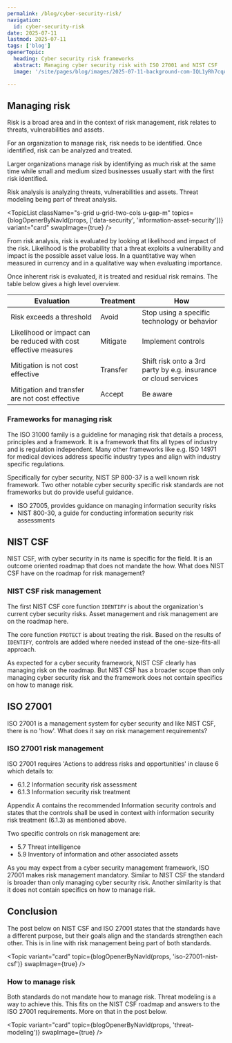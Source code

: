 ```yaml
---
permalink: /blog/cyber-security-risk/
navigation:
  id: cyber-security-risk
date: 2025-07-11
lastmod: 2025-07-11
tags: ['blog']
openerTopic:
  heading: Cyber security risk frameworks
  abstract: Managing cyber security risk with ISO 27001 and NIST CSF
  image: '/site/pages/blog/images/2025-07-11-background-com-IQL1yRh7cqA-unsplash.jpg'

---
```



## Managing risk

Risk is a broad area and in the context of risk management, risk relates to
threats, vulnerabilities and assets.

<Picture className="s-block-space u-block-space-l" src="/site/pages/blog/images-security-framework/risk.svg" />

For an organization to manage risk, risk needs to be identified. Once
identified, risk can be analyzed and treated.

Larger organizations manage risk by identifying as much risk at the same time
while small and medium sized businesses usually start with the first risk
identified.

Risk analysis is analyzing threats, vulnerabilities and assets. Threat modeling
being part of threat analysis.

<TopicList
  className="s-grid u-grid-two-cols u-gap-m"
  topics={blogOpenerByNavId(props, ['data-security', 'information-asset-security'])}
  variant="card"
  swapImage={true}
/>

From risk analysis, risk is evaluated by looking at likelihood and impact of the
risk. Likelihood is the probability that a threat exploits a vulnerability and
impact is the possible asset value loss. In a quantitative way when measured in
currency and in a qualitative way when evaluating importance.

Once inherent risk is evaluated, it is treated and residual risk remains. The
table below gives a high level overview.

| Evaluation                                                   | Treatment | How                                                          |
|--------------------------------------------------------------|-----------|--------------------------------------------------------------|
| Risk exceeds a threshold                                     | Avoid     | Stop using a specific technology or behavior                 |
| Likelihood or impact can be reduced with cost effective measures | Mitigate  | Implement controls                                           |
| Mitigation is not cost effective                               | Transfer  | Shift risk onto a 3rd party by e.g. insurance or cloud services |
| Mitigation and transfer are not cost effective                 | Accept    | Be aware                                                     |

### Frameworks for managing risk 

The ISO 31000 family is a guideline for managing risk that details a process,
principles and a framework. It is a framework that fits all types of industry
and is regulation independent. Many other frameworks like e.g. ISO 14971 for
medical devices address specific industry types and align with industry specific
regulations.

Specifically for cyber security, NIST SP 800-37 is a well known risk framework.
Two other notable cyber security specific risk standards are not frameworks but
do provide useful guidance.

- ISO 27005, provides guidance on managing information security risks
- NIST 800-30, a guide for conducting information security risk assessments

## NIST CSF

NIST CSF, with cyber security in its name is specific for the field. It is an
outcome oriented roadmap that does not mandate the how. What does NIST CSF have
on the roadmap for risk management?

### NIST CSF risk management

The first NIST CSF core function `IDENTIFY` is about the organization's current
cyber security risks. Asset management and risk management are on the roadmap
here.

The core function `PROTECT` is about treating the risk. Based on the results of
`IDENTIFY`, controls are added where needed instead of the one-size-fits-all
approach.

As expected for a cyber security framework, NIST CSF clearly has managing risk
on the roadmap. But NIST CSF has a broader scope than only managing cyber
security risk and the framework does not contain specifics on how to manage
risk.

## ISO 27001

ISO 27001 is a management system for cyber security and like NIST CSF, there is
no 'how'. What does it say on risk management requirements?

### ISO 27001 risk management

ISO 27001 requires 'Actions to address risks and opportunities' in clause 6
which details to:

- 6.1.2 Information security risk assessment
- 6.1.3 Information security risk treatment

Appendix A contains the recommended Information security controls and states
that the controls shall be used in context with information security risk
treatment (6.1.3) as mentioned above.

Two specific controls on risk management are:

- 5.7 Threat intelligence
- 5.9 Inventory of information and other associated assets

As you may expect from a cyber security management framework, ISO 27001 makes
risk management mandatory. Similar to NIST CSF the standard is broader than only
managing cyber security risk. Another similarity is that it does not contain
specifics on how to manage risk.

## Conclusion

The post below on NIST CSF and ISO 27001 states that the standards have a
different purpose, but their goals align and the standards strengthen each
other. This is in line with risk management being part of both standards.

<Topic variant="card" topic={blogOpenerByNavId(props, 'iso-27001-nist-csf')} swapImage={true} />

### How to manage risk

Both standards do not mandate how to manage risk. Threat modeling is a way to
achieve this. This fits on the NIST CSF roadmap and answers to the ISO 27001
requirements. More on that in the post below.

<Topic variant="card" topic={blogOpenerByNavId(props, 'threat-modeling')} swapImage={true} />
